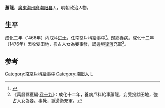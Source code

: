 '''蕭龍'''，[[廣東|廣東]][[潮州府|潮州府]][[潮阳县|潮阳县]]人，明朝政治人物。

==生平==
成化二年（1466年）丙戌科[[进士|进士]]，任南京戶科給事中<ref>{{cite news|title=明朝潮州府文进士名录|url=http://zt.czonline.net/2010wenhua/txcr/chaorendongtai/kejiao/2010-12-02/31625.html|accessdate=2013-08-07|newspaper=潮州热线|archive-url=https://web.archive.org/web/20131004220414/http://zt.czonline.net/2010wenhua/txcr/chaorendongtai/kejiao/2010-12-02/31625.html|archive-date=2013-10-04|dead-url=yes}}</ref>。歸鄉養病。成化十二年（1476年）因收受田地，強占人女為妾事發，謫邊境[[衛所|衛所]]充軍<ref>《萬曆野獲編·[[s:萬曆野獲編/卷19#台省之玷|卷十九]]》：成化十二年，養病戶科給事蕭龍，妄受投獻田地，強占人女為妾。事覺，謫邊衛充軍。</ref>。

==参考==
{{reflist}}
{{明朝人物小作品}}
{{成化二年丙戌科殿試金榜}}
{{DEFAULTSORT:Xiao蕭}}
[[Category:南京戶科給事中|Category:南京戶科給事中]]
[[Category:潮阳人|Category:潮阳人]]
[[Category:萧姓|L]]